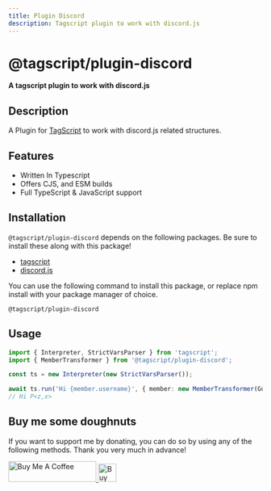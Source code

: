 ```yaml
---
title: Plugin Discord
description: Tagscript plugin to work with discord.js
---
```


<div className="flex justify-center items-center flex-col">

# @tagscript/plugin-discord

**A tagscript plugin to work with discord.js**

</div>

## Description

A Plugin for [TagScript](https://www.npmjs.com/package/tagscript) to work with discord.js related structures.

## Features

-   Written In Typescript
-   Offers CJS, and ESM builds
-   Full TypeScript & JavaScript support

## Installation

`@tagscript/plugin-discord` depends on the following packages. Be sure to install these along with this package!

-   [tagscript](https://www.npmjs.com/package/tagscript)
-   [discord.js](https://www.npmjs.com/package/discord.js)

You can use the following command to install this package, or replace npm install with your package manager of choice.

```package-install
@tagscript/plugin-discord
```

## Usage

```ts showLineNumbers
import { Interpreter, StrictVarsParser } from 'tagscript';
import { MemberTransformer } from '@tagscript/plugin-discord';

const ts = new Interpreter(new StrictVarsParser());

await ts.run('Hi {member.username}', { member: new MemberTransformer(GuildMember) });
// Hi P<z,x>
```

## Buy me some doughnuts

If you want to support me by donating, you can do so by using any of the following methods. Thank you very much in advance!

<div className="flex justify-center items-center gap-10">
	<a href="https://www.buymeacoffee.com/parbez" target="_blank" rel="noreferrer">
		<img src="https://cdn.buymeacoffee.com/buttons/default-orange.png" alt="Buy Me A Coffee" height="41" width="174" />
	</a>
	<a href="https://ko-fi.com/Y8Y1CBIJH" target="_blank" rel="noreferrer">
		<img
			height="36"
			style={{ border: '0px', height: '36px' }}
			src="https://cdn.ko-fi.com/cdn/kofi4.png?v=3"
			border="0"
			alt="Buy Me a Coffee at ko-fi.com"
		/>
	</a>
</div>
